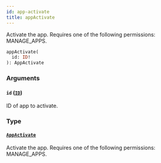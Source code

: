 ```yaml
---
id: app-activate
title: appActivate
---
```



Activate the app. Requires one of the following permissions: MANAGE_APPS.

```graphql
appActivate(
  id: ID!
): AppActivate
```


### Arguments

#### `id` ([`ID`](../../../developer/api-reference/scalars/id))

ID of app to activate.


### Type

#### [`AppActivate`](../../../developer/api-reference/objects/app-activate) 

Activate the app. Requires one of the following permissions: MANAGE_APPS.




